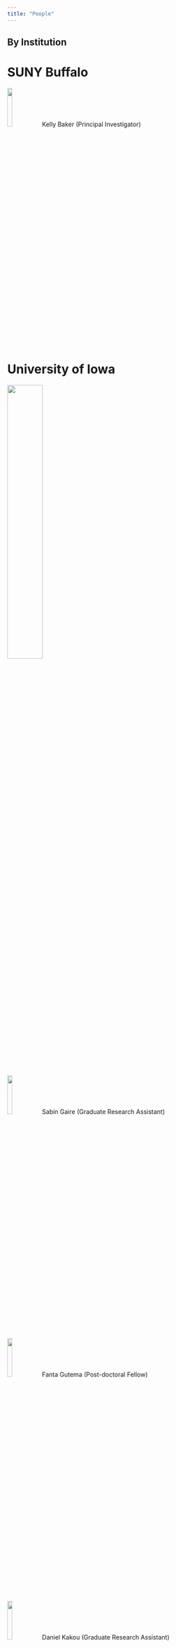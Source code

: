 ```yaml
---
title: "People"
---
```


::: {.panel-tabset}

## By Institution

# SUNY Buffalo

![](https://myweb.uiowa.edu/dksewell/pathome/kelly_baker.jpg){fig-align="left" width=15%} Kelly Baker (Principal Investigator)


# University of Iowa

<!-- [![](https://myweb.uiowa.edu/dksewell/pathome/Block-IOWA-Black-TM.png)](https://uiowa.edu/) -->
<!-- [![](https://myweb.uiowa.edu/dksewell/pathome/Block IOWA BLACK.png)](https://uiowa.edu/) -->
<!-- [![](https://myweb.uiowa.edu/dksewell/pathome/Block IOWA BLACK-TM.png)](https://uiowa.edu/) -->
[![](https://myweb.uiowa.edu/dksewell/pathome/Block IOWA GOLD-CMYK.png){width=40% fig-align="left"}](https://uiowa.edu/)
<!-- [![](https://myweb.uiowa.edu/dksewell/pathome/Block IOWA GOLD-CMYK-TM.png)](https://uiowa.edu/) -->
<!-- [![](https://myweb.uiowa.edu/dksewell/pathome/Block IOWA GOLD-ffcd00.png)](https://uiowa.edu/) -->
<!-- [![](https://myweb.uiowa.edu/dksewell/pathome/Block IOWA GOLD-ffcd00-TM.png)](https://uiowa.edu/) -->
<!-- [![](https://myweb.uiowa.edu/dksewell/pathome/Block IOWA GOLD-ffcd00-TM.png)](https://uiowa.edu/) -->
<!-- [![](https://myweb.uiowa.edu/dksewell/pathome/Block-IOWA-GOLD-ffcd00-TM.png)](https://uiowa.edu/) -->



![](https://myweb.uiowa.edu/dksewell/pathome/sabin_gaire.png){fig-align="left" width=15%} Sabin Gaire (Graduate Research Assistant)

![](https://myweb.uiowa.edu/dksewell/pathome/fanta_gutema.jpg){fig-align="left" width=15%} Fanta Gutema (Post-doctoral Fellow)


![](https://myweb.uiowa.edu/dksewell/pathome/daniel_kakou.jpg){fig-align="left" width=15%} Daniel Kakou (Graduate Research Assistant)


<!-- ![](https://myweb.uiowa.edu/dksewell/pathome/){fig-align="left" width=15%} --> Alexis Kapanka (Laboratory Manager)



<!-- ![](https://myweb.uiowa.edu/dksewell/pathome/){fig-align="left" width=15%} --> John Kessler (Graduate Research Assistant)


![](https://myweb.uiowa.edu/dksewell/pathome/sriram_pemmaraju.jpg){fig-align="left" width=15%} Sriram Pemmaraju (Co-investigator)

![](https://myweb.uiowa.edu/dksewell/pathome/dan_sewell.jpg){fig-align="left" width=15%} Daniel Sewell (Principal Investigator)

![](https://myweb.uiowa.edu/dksewell/pathome/luis_torres.jpg){fig-align="left" width=15%} Luis Torres (Graduate Research Assistant)

![](https://myweb.uiowa.edu/dksewell/pathome/gabriele_villarini.jpg){fig-align="left" width=15%} Gabriele Villarini (Co-investigator)


# African Population and Health Research Center

[![](https://myweb.uiowa.edu/dksewell/pathome/aphrc_logo2-trimmed.jpg){width=40% fig-align="left"}](https://aphrc.org/)

![](https://myweb.uiowa.edu/dksewell/pathome/john_agira.jpg){fig-align="left" width=15%} John Agira (Laboratory Assistant)

![](https://myweb.uiowa.edu/dksewell/pathome/christine_amondi.jpg){fig-align="left" width=15%} Christine Amondi (Laboratory Assistant)

![](https://myweb.uiowa.edu/dksewell/pathome/phylis_busienei.jpg){fig-align="left" width=15%} Phylis Busienei (Study Coordinator)

![](https://myweb.uiowa.edu/dksewell/pathome/blessing_mberu.jpg){fig-align="left" width=15%} Blessing Mberu (Co-investigator)

![](https://myweb.uiowa.edu/dksewell/pathome/bonphace_okoth.jpg){fig-align="left" width=15%} Bonphace Okoth (Laboratory Assistant)

![](https://myweb.uiowa.edu/dksewell/pathome/sheillah_simiyu.jpg){fig-align="left" width=15%} Sheillah Simiyu (Co-investigator)

![](https://myweb.uiowa.edu/dksewell/pathome/innocent_tumwebaze.jpg){fig-align="left" width=15%} Innocent Tumwebaze (Project Manager)

![](https://myweb.uiowa.edu/dksewell/pathome/abdhalah_ziraba.jpg){fig-align="left" width=15%} Abdhalah Ziraba (Co-investigator)


# Maseno University

[![](https://myweb.uiowa.edu/dksewell/pathome/maseno.png){fig-align="left" width=40%}](https://www.maseno.ac.ke/)


![](https://myweb.uiowa.edu/dksewell/pathome/jairus_abuom.jpg){fig-align="left width=15%} Jairus Abuom (Laboratory Assistant)

![](https://myweb.uiowa.edu/dksewell/pathome/collins_ouma.png){fig-align="left" width=15%} Collins Ouma (Co-investigator)

![](https://myweb.uiowa.edu/dksewell/pathome/marsha_sharon.jpg){fig-align="left" width=15%} Marsha Sharon (Laboratory Assistant)


# Affiliates

![](https://myweb.uiowa.edu/dksewell/pathome/abisola_osinuga.jpg){fig-align="left" width=15%} Abisola Osinuga (Co-investigator, University of North Carolina)



## By domain

# Microbiology and Epidemiology

![](https://myweb.uiowa.edu/dksewell/pathome/micro_epi_icon-from_public_domain.jpg){fig-align="left" width=40%}

![](https://myweb.uiowa.edu/dksewell/pathome/jairus_abuom.jpg){fig-align="left width=15%} Jairus Abuom (Laboratory Assistant)


![](https://myweb.uiowa.edu/dksewell/pathome/john_agira.jpg){fig-align="left" width=15%} John Agira (Laboratory Assistant)

![](https://myweb.uiowa.edu/dksewell/pathome/christine_amondi.jpg){fig-align="left" width=15%} Christine Amondi (Laboratory Assistant)

![](https://myweb.uiowa.edu/dksewell/pathome/kelly_baker.jpg){fig-align="left" width=15%} Kelly Baker (Principal Investigator)

![](https://myweb.uiowa.edu/dksewell/pathome/fanta_gutema.jpg){fig-align="left" width=15%} Fanta Gutema (Post-doctoral Fellow)

<!--![](https://myweb.uiowa.edu/dksewell/pathome/){fig-align="left" width=15%}--> Alexis Kapanka (Laboratory Manager)

![](https://myweb.uiowa.edu/dksewell/pathome/bonphace_okoth.jpg){fig-align="left" width=15%} Bonphace Okoth (Laboratory Assistant)

![](https://myweb.uiowa.edu/dksewell/pathome/collins_ouma.jpg){fig-align="left" width=15%} Collins Ouma (Co-investigator)

![](https://myweb.uiowa.edu/dksewell/pathome/marsha_sharon.jpg){fig-align="left" width=15%} Marsha Sharon (Laboratory Assistant)


![](https://myweb.uiowa.edu/dksewell/pathome/abdhalah_ziraba.jpg){fig-align="left" width=15%} Abdhalah Ziraba (Co-investigator)


# Statistics and Computer Science

![](https://myweb.uiowa.edu/dksewell/pathome/stat_cs_icon-from_stable_diffusion.jpg){fig-align="left" width=40%}

![](https://myweb.uiowa.edu/dksewell/pathome/sabin_gaire.png){fig-align="left" width=15%} Sabin Gaire (Graduate Research Assistant)

![](https://myweb.uiowa.edu/dksewell/pathome/daniel_kakou.jpg){fig-align="left" width=15%} Daniel Kakou (Graduate Research Assistant)



<!-- ![](https://myweb.uiowa.edu/dksewell/pathome/){fig-align="left" width=15%} --> John Kessler (Graduate Research Assistant)



![](https://myweb.uiowa.edu/dksewell/pathome/sriram_pemmaraju.jpg){fig-align="left" width=15%} Sriram Pemmaraju (Co-investigator)

![](https://myweb.uiowa.edu/dksewell/pathome/dan_sewell.jpg){fig-align="left" width=15%} Daniel Sewell (Principal Investigator)


# Community and Behavioral Science

![](https://myweb.uiowa.edu/dksewell/pathome/comm_beh_icon-from_public_domain.jpg){fig-align="left" width=40%}

![](https://myweb.uiowa.edu/dksewell/pathome/phylis_busienei.jpg){fig-align="left" width=15%} Phylis Busienei (Study Coordinator)

![](https://myweb.uiowa.edu/dksewell/pathome/abisola_osinuga.jpg){fig-align="left" width=15%} Abisola Osinuga (Co-investigator)


![](https://myweb.uiowa.edu/dksewell/pathome/sheillah_simiyu.jpg){fig-align="left" width=15%} Sheillah Simiyu (Co-investigator)

![](https://myweb.uiowa.edu/dksewell/pathome/innocent_tumwebaze.jpg){fig-align="left" width=15%} Innocent Tumwebaze (Project Manager)



# Demography and Urban Policy

![](https://myweb.uiowa.edu/dksewell/pathome/kibera.jpg){fig-align="left" width=40%}

![](https://myweb.uiowa.edu/dksewell/pathome/blessing_mberu.jpg){fig-align="left" width=15%} Blessing Mberu (Co-investigator)


# Climate Science

![](https://myweb.uiowa.edu/dksewell/pathome/climate_science_icon-from_public_domain.jpg){fig-align="left" width=40%}

![](https://myweb.uiowa.edu/dksewell/pathome/luis_torres.jpg){fig-align="left" width=15%} Luis Torres (Graduate Research Assistant)

![](https://myweb.uiowa.edu/dksewell/pathome/gabriele_villarini.jpg){fig-align="left" width=15%} Gabriele Villarini (Co-investigator)



:::


